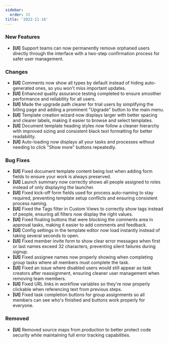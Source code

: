 ```yaml
---
sidebar:
  order: 31
title: '2022-11-16'
---
```


### New Features

- **[UI]** Support teams can now permanently remove orphaned users directly through the interface with a two-step confirmation process for safer user management.

### Changes

- **[UI]** Comments now show all types by default instead of hiding auto-generated ones, so you won't miss important updates.
- **[UI]** Enhanced quality assurance testing completed to ensure smoother performance and reliability for all users.
- **[UI]** Made the upgrade path clearer for trial users by simplifying the billing page and adding a prominent "Upgrade" button to the main menu.
- **[UI]** Template creation wizard now displays larger with better spacing and clearer labels, making it easier to browse and select templates.
- **[UI]** Document template heading styles now follow a cleaner hierarchy with improved sizing and consistent black text formatting for better readability.
- **[UI]** Auto-loading now displays all your tasks and processes without needing to click "Show more" buttons repeatedly.

### Bug Fixes

- **[UI]** Fixed document template content being lost when adding form fields to ensure your work is always preserved.
- **[UI]** Launch summary now correctly shows all people assigned to roles instead of only displaying the launcher.
- **[UI]** Fixed kick-off form fields used for process auto-naming to stay required, preventing template setup conflicts and ensuring consistent process naming.
- **[UI]** Fixed the Tags filter in Custom Views to correctly show tags instead of people, ensuring all filters now display the right values.
- **[UI]** Fixed floating buttons that were blocking the comments area in approval tasks, making it easier to add comments and feedback.
- **[UI]** Config settings in the template editor now load instantly instead of taking several seconds to open.
- **[UI]** Fixed member invite form to show clear error messages when first or last names exceed 32 characters, preventing silent failures during signup.
- **[UI]** Fixed assignee names now properly showing when completing group tasks where all members must complete the task.
- **[UI]** Fixed an issue where disabled users would still appear as task creators after reassignment, ensuring cleaner user management when removing team members.
- **[UI]** Fixed URL links in workflow variables so they're now properly clickable when referencing text from previous steps.
- **[UI]** Fixed task completion buttons for group assignments so all members can see who's finished and buttons work properly for everyone.

### Removed

- **[UI]** Removed source maps from production to better protect code security while maintaining full error tracking capabilities.